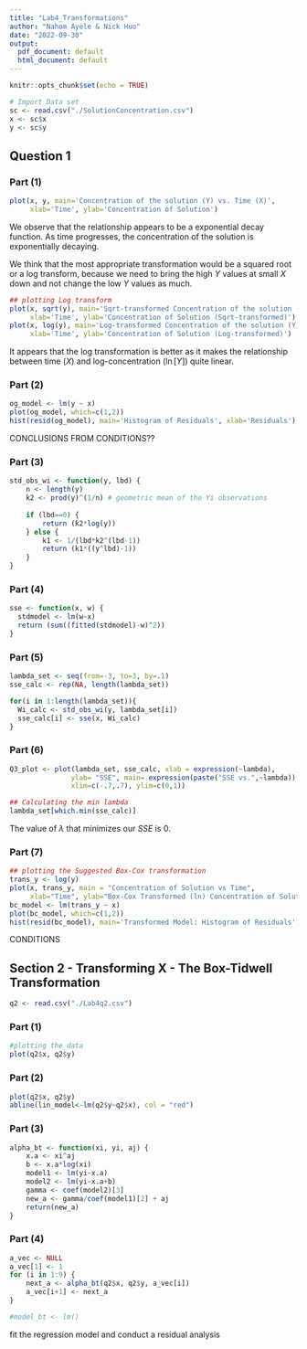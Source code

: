 ```yaml
---
title: "Lab4_Transformations"
author: "Nahom Ayele & Nick Huo"
date: "2022-09-30"
output:
  pdf_document: default
  html_document: default
---
```


```r
knitr::opts_chunk$set(echo = TRUE)
```

```r
# Import Data set
sc <- read.csv("./SolutionConcentration.csv")
x <- sc$x
y <- sc$y
```


## Question 1

### Part (1)

```r
plot(x, y, main='Concentration of the solution (Y) vs. Time (X)',
     xlab='Time', ylab='Concentration of Solution')
```

We observe that the relationship appears to be a exponential decay function. 
As time progresses, the concentration of the solution is exponentially decaying.

We think that the most appropriate transformation would be a squared root or a log
transform, because we need to bring the high $Y$ values at small $X$ down and not 
change the low $Y$ values as much.


```r
## plotting Log transform
plot(x, sqrt(y), main='Sqrt-transformed Concentration of the solution (Y) vs. Time (X)',
     xlab='Time', ylab='Concentration of Solution (Sqrt-transformed)')
plot(x, log(y), main='Log-transformed Concentration of the solution (Y) vs. Time (X)',
     xlab='Time', ylab='Concentration of Solution (Log-transformed)')
```

It appears that the log transformation is better as it makes the relationship 
between time ($X$) and log-concentration ($\ln[Y]$) quite linear.


### Part (2)

```r
og_model <- lm(y ~ x)
plot(og_model, which=c(1,2))
hist(resid(og_model), main='Histogram of Residuals', xlab='Residuals')
```

CONCLUSIONS FROM CONDITIONS??


### Part (3)

```r

std_obs_wi <- function(y, lbd) {
    n <- length(y)
    k2 <- prod(y)^(1/n) # geometric mean of the Yi observations
    
    if (lbd==0) {
        return (k2*log(y))
    } else {
        k1 <- 1/(lbd*k2^(lbd-1))
        return (k1*((y^lbd)-1))
    }
}
```

### Part (4)

```r
sse <- function(x, w) {
  stdmodel <- lm(w~x)
  return (sum((fitted(stdmodel)-w)^2))
}
```



### Part (5)
```r
lambda_set <- seq(from=-3, to=3, by=.1)
sse_calc <- rep(NA, length(lambda_set))

for(i in 1:length(lambda_set)){
  Wi_calc <- std_obs_wi(y, lambda_set[i])
  sse_calc[i] <- sse(x, Wi_calc)
}
```


### Part (6)

```r
Q3_plot <- plot(lambda_set, sse_calc, xlab = expression(~lambda), 
               ylab= "SSE", main= expression(paste("SSE vs.",~lambda)),
               xlim=c(-.7,.7), ylim=c(0,1))

## Calculating the min lambda 
lambda_set[which.min(sse_calc)]
```

The value of $\lambda$ that minimizes our $SSE$ is $0$.


### Part (7)

```r
## plotting the Suggested Box-Cox transformation
trans_y <- log(y)
plot(x, trans_y, main = "Concentration of Solution vs Time", 
     xlab="Time", ylab="Box-Cox Transformed (ln) Concentration of Solution")
bc_model <- lm(trans_y ~ x)
plot(bc_model, which=c(1,2))
hist(resid(bc_model), main='Transformed Model: Histogram of Residuals', xlab='Residuals')
```

CONDITIONS

## Section 2 - Transforming X - The Box-Tidwell Transformation

```r
q2 <- read.csv("./Lab4q2.csv")
```

### Part (1)

```r
#plotting the data
plot(q2$x, q2$y)
```

### Part (2)

```r
plot(q2$x, q2$y)
abline(lin_model<-lm(q2$y~q2$x), col = "red")
```

### Part (3)

```r
alpha_bt <- function(xi, yi, aj) {
    x.a <- xi^aj
    b <- x.a*log(xi)
    model1 <- lm(yi~x.a)
    model2 <- lm(yi~x.a+b)
    gamma <- coef(model2)[3]
    new_a <- gamma/coef(model1)[2] + aj
    return(new_a)
}
```

### Part (4)

```r
a_vec <- NULL
a_vec[1] <- 1
for (i in 1:9) {
    next_a <- alpha_bt(q2$x, q2$y, a_vec[i])
    a_vec[i+1] <- next_a
}

#model_bt <- lm()
```

fit the regression model and conduct a residual analysis
























